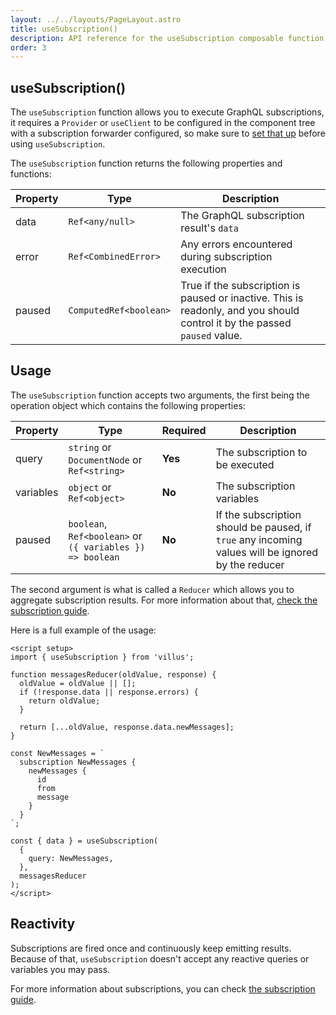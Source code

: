 ```yaml
---
layout: ../../layouts/PageLayout.astro
title: useSubscription()
description: API reference for the useSubscription composable function
order: 3
---
```


## useSubscription()

The `useSubscription` function allows you to execute GraphQL subscriptions, it requires a `Provider` or `useClient` to be configured in the component tree with a subscription forwarder configured, so make sure to [set that up](/guide/subscriptions) before using `useSubscription`.

The `useSubscription` function returns the following properties and functions:

| Property | Type                   | Description                                                                                                              |
| -------- | ---------------------- | ------------------------------------------------------------------------------------------------------------------------ |
| data     | `Ref<any/null>`        | The GraphQL subscription result's `data`                                                                                 |
| error    | `Ref<CombinedError>`   | Any errors encountered during subscription execution                                                                     |
| paused   | `ComputedRef<boolean>` | True if the subscription is paused or inactive. This is readonly, and you should control it by the passed `paused` value. |

## Usage

The `useSubscription` function accepts two arguments, the first being the operation object which contains the following properties:

| Property  | Type                                                      | Required  | Description                     |
| --------- | --------------------------------------------------------- | --------- | ------------------------------- |
| query     | `string` or `DocumentNode` or `Ref<string>`               | **Yes**   | The subscription to be executed |
| variables | `object` or `Ref<object>`                                 | **No**    | The subscription variables      |
| paused    | `boolean`, `Ref<boolean>` or `({ variables }) => boolean` | **No**    | If the subscription should be paused, if `true` any incoming values will be ignored by the reducer |

The second argument is what is called a `Reducer` which allows you to aggregate subscription results. For more information about that, [check the subscription guide](/guide/subscriptions).

Here is a full example of the usage:

```vue
<script setup>
import { useSubscription } from 'villus';

function messagesReducer(oldValue, response) {
  oldValue = oldValue || [];
  if (!response.data || response.errors) {
    return oldValue;
  }

  return [...oldValue, response.data.newMessages];
}

const NewMessages = `
  subscription NewMessages {
    newMessages {
      id
      from
      message
    }
  }
`;

const { data } = useSubscription(
  {
    query: NewMessages,
  },
  messagesReducer
);
</script>
```

## Reactivity

Subscriptions are fired once and continuously keep emitting results. Because of that, `useSubscription` doesn't accept any reactive queries or variables you may pass.

For more information about subscriptions, you can check [the subscription guide](/guide/subscriptions).
